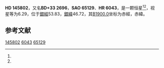 {{Starbox begin
| name = HD 145802
}}
{{Starbox observe
| epoch = [[J2000.0|J2000.0]]
| constell = {{星座名待查}}<ref name=SIMBAD>{{cite web
 | url=http://simbad.u-strasbg.fr/simbad/sim-id?Ident=HR+6043
 | title =Pulsating variable Star
 | publisher=Centre de Données astronomiques de Strasbourg
 | work=SIMBAD
 | accessdate=2012-07-13}}</ref><ref name=DATA>{{cite web
 | url=http://vizier.u-strasbg.fr/viz-bin/VizieR-5?-out.add=.&-source=5050&-corr=PK=HR&-out.max=9999&HR=6043
 | title=VizieR Detailed Page
 | accessdate=2012-07-13
 | archive-url=https://web.archive.org/web/20190216085041/http://vizier.u-strasbg.fr/viz-bin/VizieR-5?-out.add=.&-source=5050&-corr=PK=HR&-out.max=9999&HR=6043
 | archive-date=2019-02-16
 | dead-url=yes
 }}</ref>
| 星官 = 
| ra = {{RA|16|11|39.7}}<ref name=SIMBAD /><ref name=DATA />
| dec = {{DEC|+33|20|33}}<ref name=SIMBAD /><ref name=DATA />
| appmag_v = 6.29<ref name=SIMBAD /><ref name=DATA />
}}
{{Starbox character
| class = K2III<ref name=SIMBAD /><ref name=DATA />
| b-v = 1.2<ref name=SIMBAD /><ref name=DATA />
| u-b = <ref name=SIMBAD /><ref name=DATA />
| r-i = <ref name=SIMBAD /><ref name=DATA />
| variable = 
}}
{{Starbox astrometry
| radial_v = 
| prop_mo_ra = 0
| parallax = 0.009
| p_error =
}}
{{Starbox catalog
| names =BD+33 2696，[[SAO星表|SAO]] 65129，[[HD星表|HD]] 145802，[[HR星表|HR]] 6043}}
{{Starbox reference |Simbad=HR+6043}}
{{Starbox end}}

'''HD 145802'''，又名'''BD+33 2696'''，'''SAO 65129'''、'''HR 6043'''，是一颗恒星<ref name=SIMBAD /><ref name=DATA />，视星等为6.29，位于[[銀道座標系|銀經]]53.83，[[銀道座標系|銀緯]]46.72，其[[B1900.0|B1900.0]]坐标为赤經{{RA|16|7|50.5}}，赤緯{{DEC|+33|46.72|0}}。

== 参考文献 ==
{{reflist}}

{{star-stub}}

[[Category:HD和HDE天體|145802]]
[[Category:HR天體|6043]]
[[Category:SAO天體|65129]]